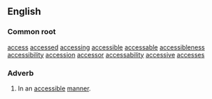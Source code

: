 ==English==
===Common root===

[[access]] [[accessed]] [[accessing]] [[accessible]] [[accessable]] [[accessibleness]] [[accessibility]] [[accession]] [[accessor]] [[accessability]] [[accessive]] [[accesses]] 
===Adverb===
#In an [[accessible]] [[manner]].
